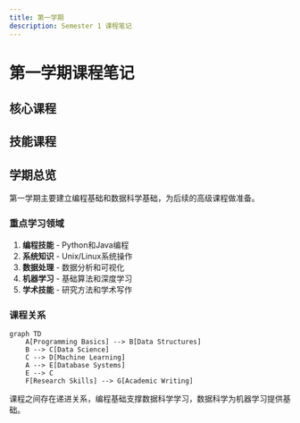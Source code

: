 ```yaml
---
title: 第一学期
description: Semester 1 课程笔记
---
```



# 第一学期课程笔记

## 核心课程

<Cards>
  <Card 
    title="COMPSCI4084" 
    description="Programming and Systems Development - Python, Java, 数据库, Unix/Linux"
    href="/notes/semester-1/COMPSCI4084"
  />
  <Card 
    title="COMPSCI5089" 
    description="Introduction to Data Science and Systems - 数据科学, 统计分析, 机器学习"
    href="/notes/semester-1/COMPSCI5089"
  />
  <Card 
    title="COMPSCI5100" 
    description="Machine Learning & Artificial Intelligence - ML, 深度学习, AI系统"
    href="/notes/semester-1/COMPSCI5100"
  />
</Cards>

## 技能课程

<Cards>
  <Card 
    title="Research Professional Skills" 
    description="研究方法论, 学术写作, 文献综述, 演示技巧"
    href="/notes/semester-1/research-professional-skills"
  />
</Cards>

## 学期总览

第一学期主要建立编程基础和数据科学基础，为后续的高级课程做准备。

### 重点学习领域

1. **编程技能** - Python和Java编程
2. **系统知识** - Unix/Linux系统操作
3. **数据处理** - 数据分析和可视化
4. **机器学习** - 基础算法和深度学习
5. **学术技能** - 研究方法和学术写作

### 课程关系

```mermaid
graph TD
    A[Programming Basics] --> B[Data Structures]
    B --> C[Data Science]
    C --> D[Machine Learning]
    A --> E[Database Systems]
    E --> C
    F[Research Skills] --> G[Academic Writing]
```

课程之间存在递进关系，编程基础支撑数据科学学习，数据科学为机器学习提供基础。
